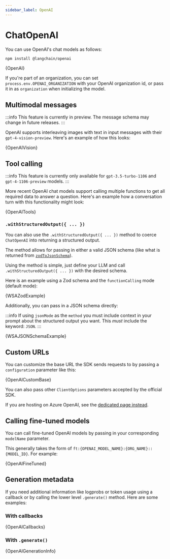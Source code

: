 ```yaml
---
sidebar_label: OpenAI
---
```



# ChatOpenAI

You can use OpenAI's chat models as follows:



<IntegrationInstallTooltip></IntegrationInstallTooltip>

```bash npm2yarn
npm install @langchain/openai
```

<CodeBlock language="typescript">{OpenAI}</CodeBlock>

If you're part of an organization, you can set `process.env.OPENAI_ORGANIZATION` with your OpenAI organization id, or pass it in as `organization` when
initializing the model.

## Multimodal messages

:::info
This feature is currently in preview. The message schema may change in future releases.
:::

OpenAI supports interleaving images with text in input messages with their `gpt-4-vision-preview`. Here's an example of how this looks:


<CodeBlock language="typescript">{OpenAIVision}</CodeBlock>

## Tool calling

:::info
This feature is currently only available for `gpt-3.5-turbo-1106` and `gpt-4-1106-preview` models.
:::

More recent OpenAI chat models support calling multiple functions to get all required data to answer a question.
Here's an example how a conversation turn with this functionality might look:


<CodeBlock language="typescript">{OpenAITools}</CodeBlock>

### `.withStructuredOutput({ ... })`

You can also use the `.withStructuredOutput({ ... })` method to coerce `ChatOpenAI` into returning a structured output.

The method allows for passing in either a valid JSON schema (like what is returned from [`zodToJsonSchema`](https://www.npmjs.com/package/zod-to-json-schema)).

Using the method is simple, just define your LLM and call `.withStructuredOutput({ ... })` with the desired schema.

Here is an example using a Zod schema and the `functionCalling` mode (default mode):


<CodeBlock language="typescript">{WSAZodExample}</CodeBlock>

Additionally, you can pass in a JSON schema directly:

:::info
If using `jsonMode` as the `method` you must include context in your prompt about the structured output you want. This _must_ include the keyword: `JSON`.
:::


<CodeBlock language="typescript">{WSAJSONSchemaExample}</CodeBlock>

## Custom URLs

You can customize the base URL the SDK sends requests to by passing a `configuration` parameter like this:


<CodeBlock language="typescript">{OpenAICustomBase}</CodeBlock>

You can also pass other `ClientOptions` parameters accepted by the official SDK.

If you are hosting on Azure OpenAI, see the [dedicated page instead](/docs/integrations/chat/azure).

## Calling fine-tuned models

You can call fine-tuned OpenAI models by passing in your corresponding `modelName` parameter.

This generally takes the form of `ft:{OPENAI_MODEL_NAME}:{ORG_NAME}::{MODEL_ID}`. For example:


<CodeBlock language="typescript">{OpenAIFineTuned}</CodeBlock>

## Generation metadata

If you need additional information like logprobs or token usage using a callback or by calling the lower level `.generate()` method.
Here are some examples:


### With callbacks

<CodeBlock language="typescript">{OpenAICallbacks}</CodeBlock>

### With `.generate()`

<CodeBlock language="typescript">{OpenAIGenerationInfo}</CodeBlock>
